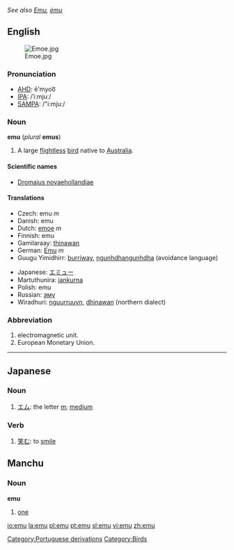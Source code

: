 {{wikipedia}}
''See also [[Emu]], [[ému]]''
==English==
[[Image:Emoe.jpg|thumb]]
===Pronunciation===
*[[w:AHD|AHD]]: ē'myoo͞
*[[w:IPA|IPA]]: /ˈiːmjuː/
*[[w:SAMPA|SAMPA]]: /"i:mju:/

===Noun===
'''emu''' (''plural'' '''emus''')

#A large [[flightless]] [[bird]] native to [[Australia]].

====Scientific names====
*[[Dromaius novaehollandiae]]

====Translations====
{{top}}
*Czech: emu ''m''
*Danish: emu
*Dutch: [[emoe]] ''m''
*Finnish: emu
*Gamilaraay: [[thinawan]]
*German: [[Emu]] ''m''
*Guugu Yimidhirr: [[burriway]], [[ngunhdhangunhdha]] (avoidance language)
{{mid}}
*Japanese: [[エミュー]]
*Martuthunira: [[jankurna]]
*Polish: emu
*Russian: [[эму]]
*Wiradhuri: [[nguurruuyn]], [[dhinawan]] (northern dialect)
{{bottom}}

===Abbreviation===

#electromagnetic unit.
#European Monetary Union.

----
==Japanese==
===Noun===
{{ja-noun|r|hira=えむ}}
# [[エム]]: the letter [[m]]; [[medium]]

===Verb===
{{ja-verb|r|hira=えむ}}
# [[笑む]]: to [[smile]]

[[Category:Portuguese derivations]]
[[Category:Birds]]


==Manchu==
===Noun===
'''emu'''
# [[one]]

[[io:emu]]
[[la:emu]]
[[pl:emu]]
[[pt:emu]]
[[sl:emu]]
[[vi:emu]]
[[zh:emu]]